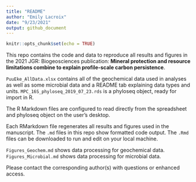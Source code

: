 ```yaml
---
title: "README"
author: "Emily Lacroix"
date: "9/23/2021"
output: github_document
---
```


```r
knitr::opts_chunk$set(echo = TRUE)
```

This repo contains the code and data to reproduce all results and figures in the 2021 JGR: Biogeosciences publication: **Mineral protection and resource limitations combine to explain profile-scale carbon persistence**. 

`PuuEke_AllData.xlsx` contains all of the geochemical data used in analyses as well as some microbial data and a README tab explaining data types and units. `MPC_16S_phyloseq_2019_07_23.rds` is a phyloseq object, ready for import in R. 

The R Markdown files are configured to read directly from the spreadsheet and phyloseq object on the user's desktop. 

Each RMarkdown file regenerates all results and figures used in the manuscript. The `.md` files in this repo show formatted code output. The `.Rmd` files can be downloaded to run and edit on your local machine. 

`Figures_Geochem.md` shows data processing for geochemical data. 
`Figures_Microbial.md` shows data processing for microbial data.  

Please contact the corresponding author(s) with questions or enhanced access. 